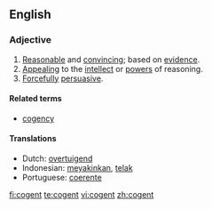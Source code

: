 ==English==

===Adjective===
{{en-adj}}

# [[Reasonable]] and [[convincing]]; based on [[evidence]].
# [[Appealing]] to the [[intellect]] or [[power]]s of reasoning.
# [[forcefully|Forcefully]] [[persuasive]].

====Related terms====
*[[cogency]]

====Translations====
*Dutch: [[overtuigend]]
*Indonesian: [[yakin|meyakinkan]], [[telak]]
*Portuguese: [[coerente]]

[[fi:cogent]]
[[te:cogent]]
[[vi:cogent]]
[[zh:cogent]]